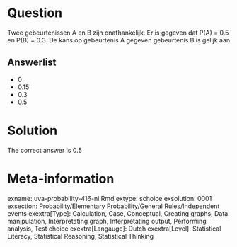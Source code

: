 Question
========

Twee gebeurtenissen A en B zijn onafhankelijk. Er is gegeven dat P(A) = 0.5 en P(B) = 0.3. De kans op gebeurtenis A gegeven gebeurtenis B is gelijk aan 

Answerlist
----------
* 0
* 0.15
* 0.3
* 0.5

Solution
========

The correct answer is  0.5 

Meta-information
================
exname: uva-probability-416-nl.Rmd 
extype: schoice 
exsolution: 0001 
exsection: Probability/Elementary Probability/General Rules/Independent events
exextra[Type]: Calculation, Case, Conceptual, Creating graphs, Data manipulation, Interpretating graph, Interpretating output, Performing analysis, Test choice 
exextra[Langauge]: Dutch 
exextra[Level]: Statistical Literacy, Statistical Reasoning, Statistical Thinking 
